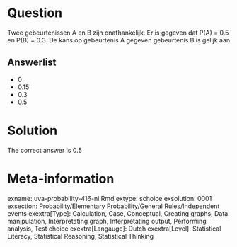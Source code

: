 Question
========

Twee gebeurtenissen A en B zijn onafhankelijk. Er is gegeven dat P(A) = 0.5 en P(B) = 0.3. De kans op gebeurtenis A gegeven gebeurtenis B is gelijk aan 

Answerlist
----------
* 0
* 0.15
* 0.3
* 0.5

Solution
========

The correct answer is  0.5 

Meta-information
================
exname: uva-probability-416-nl.Rmd 
extype: schoice 
exsolution: 0001 
exsection: Probability/Elementary Probability/General Rules/Independent events
exextra[Type]: Calculation, Case, Conceptual, Creating graphs, Data manipulation, Interpretating graph, Interpretating output, Performing analysis, Test choice 
exextra[Langauge]: Dutch 
exextra[Level]: Statistical Literacy, Statistical Reasoning, Statistical Thinking 
